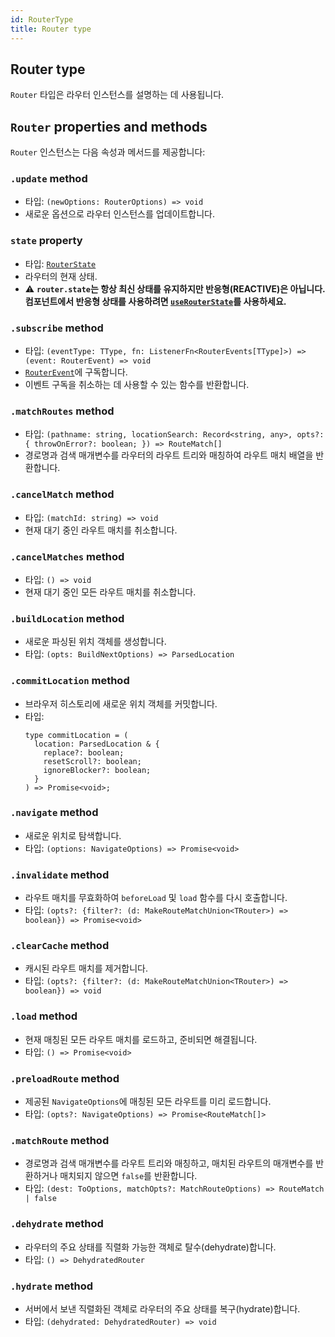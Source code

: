 ```yaml
---
id: RouterType
title: Router type
---
```


## Router type

`Router` 타입은 라우터 인스턴스를 설명하는 데 사용됩니다.

## `Router` properties and methods

`Router` 인스턴스는 다음 속성과 메서드를 제공합니다:

### `.update` method

- 타입: `(newOptions: RouterOptions) => void`
- 새로운 옵션으로 라우터 인스턴스를 업데이트합니다.

### `state` property

- 타입: [`RouterState`](./RouterStateType.md)
- 라우터의 현재 상태.
- ⚠️ **`router.state`는 항상 최신 상태를 유지하지만 반응형(REACTIVE)은 아닙니다. 컴포넌트에서 반응형 상태를 사용하려면 [`useRouterState`](./useRouterStateHook.md)를 사용하세요.**

### `.subscribe` method

- 타입: `(eventType: TType, fn: ListenerFn<RouterEvents[TType]>) => (event: RouterEvent) => void`
- [`RouterEvent`](./RouterEventsType.md)에 구독합니다.
- 이벤트 구독을 취소하는 데 사용할 수 있는 함수를 반환합니다.

### `.matchRoutes` method

- 타입: `(pathname: string, locationSearch: Record<string, any>, opts?: { throwOnError?: boolean; }) => RouteMatch[]`
- 경로명과 검색 매개변수를 라우터의 라우트 트리와 매칭하여 라우트 매치 배열을 반환합니다.

### `.cancelMatch` method

- 타입: `(matchId: string) => void`
- 현재 대기 중인 라우트 매치를 취소합니다.

### `.cancelMatches` method

- 타입: `() => void`
- 현재 대기 중인 모든 라우트 매치를 취소합니다.

### `.buildLocation` method

- 새로운 파싱된 위치 객체를 생성합니다.
- 타입: `(opts: BuildNextOptions) => ParsedLocation`

### `.commitLocation` method

- 브라우저 히스토리에 새로운 위치 객체를 커밋합니다.
- 타입:
  ```tsx
  type commitLocation = (
    location: ParsedLocation & {
      replace?: boolean;
      resetScroll?: boolean;
      ignoreBlocker?: boolean;
    }
  ) => Promise<void>;
  ```

### `.navigate` method

- 새로운 위치로 탐색합니다.
- 타입: `(options: NavigateOptions) => Promise<void>`

### `.invalidate` method

- 라우트 매치를 무효화하여 `beforeLoad` 및 `load` 함수를 다시 호출합니다.
- 타입: `(opts?: {filter?: (d: MakeRouteMatchUnion<TRouter>) => boolean}) => Promise<void>`

### `.clearCache` method

- 캐시된 라우트 매치를 제거합니다.
- 타입: `(opts?: {filter?: (d: MakeRouteMatchUnion<TRouter>) => boolean}) => void`

### `.load` method

- 현재 매칭된 모든 라우트 매치를 로드하고, 준비되면 해결됩니다.
- 타입: `() => Promise<void>`

### `.preloadRoute` method

- 제공된 `NavigateOptions`에 매칭된 모든 라우트를 미리 로드합니다.
- 타입: `(opts?: NavigateOptions) => Promise<RouteMatch[]>`

### `.matchRoute` method

- 경로명과 검색 매개변수를 라우트 트리와 매칭하고, 매치된 라우트의 매개변수를 반환하거나 매치되지 않으면 `false`를 반환합니다.
- 타입: `(dest: ToOptions, matchOpts?: MatchRouteOptions) => RouteMatch | false`

### `.dehydrate` method

- 라우터의 주요 상태를 직렬화 가능한 객체로 탈수(dehydrate)합니다.
- 타입: `() => DehydratedRouter`

### `.hydrate` method

- 서버에서 보낸 직렬화된 객체로 라우터의 주요 상태를 복구(hydrate)합니다.
- 타입: `(dehydrated: DehydratedRouter) => void`
